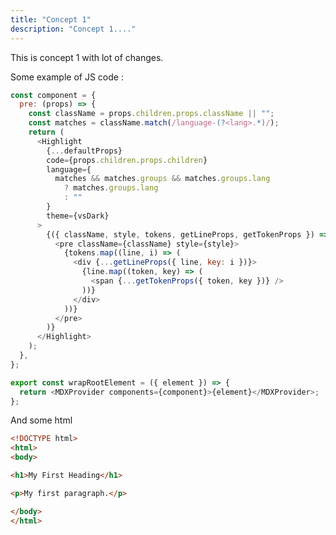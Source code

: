 ---
title: "Concept 1"
description: "Concept 1...."
---
This is concept 1 with lot of changes.

Some example of JS code :
```js {1,6-20}
const component = {
  pre: (props) => {
    const className = props.children.props.className || "";
    const matches = className.match(/language-(?<lang>.*)/);
    return (
      <Highlight
        {...defaultProps}
        code={props.children.props.children}
        language={
          matches && matches.groups && matches.groups.lang
            ? matches.groups.lang
            : ""
        }
        theme={vsDark}
      >
        {({ className, style, tokens, getLineProps, getTokenProps }) => (
          <pre className={className} style={style}>
            {tokens.map((line, i) => (
              <div {...getLineProps({ line, key: i })}>
                {line.map((token, key) => (
                  <span {...getTokenProps({ token, key })} />
                ))}
              </div>
            ))}
          </pre>
        )}
      </Highlight>
    );
  },
};

export const wrapRootElement = ({ element }) => {
  return <MDXProvider components={component}>{element}</MDXProvider>;
};
```

And some html
```html {10} numbered
<!DOCTYPE html>
<html>
<body>

<h1>My First Heading</h1>

<p>My first paragraph.</p>

</body>
</html>


```